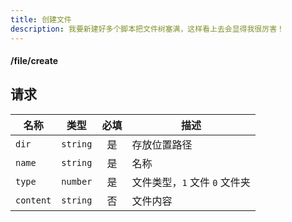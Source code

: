 ```yaml
---
title: 创建文件
description: 我要新建好多个脚本把文件树塞满，这样看上去会显得我很厉害！
---
```


#### <POST>/file/create</POST>

## 请求

<APITable>

| 名称 | 类型 | 必填 | 描述 |
| --- | :-: | :-: | --- |
| `dir` | `string` | 是 | 存放位置路径 |
| `name` | `string` | 是 | 名称 |
| `type` | `number` | 是 | 文件类型，`1` 文件 `0` 文件夹  |
| `content` | `string` | 否 | 文件内容 |

</APITable>

